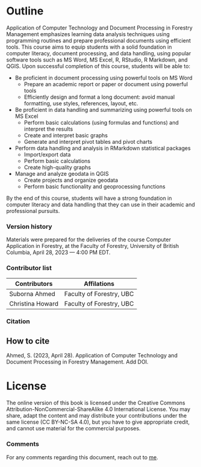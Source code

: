# Outline {.unnumbered}

Application of Computer Technology and Document Processing in Forestry Management emphasizes learning data analysis techniques using programming routines and prepare professional documents using efficient tools. This course aims to equip students with a solid foundation in computer literacy, document processing, and data handling, using popular software tools such as MS Word, MS Excel, R, RStudio, R Markdown, and QGIS. Upon successful completion of this course, students will be able to:

-   Be proficient in document processing using powerful tools on MS Word
    -   Prepare an academic report or paper or document using powerful tools
    -   Efficiently design and format a long document: avoid manual formatting, use styles, references, layout, etc.
-   Be proficient in data handling and summarizing using powerful tools on MS Excel
    -   Perform basic calculations (using formulas and functions) and interpret the results
    -   Create and interpret basic graphs
    -   Generate and interpret pivot tables and pivot charts
-   Perform data handling and analysis in R\RStudio\R Markdown statistical packages
    -   Import/export data
    -   Perform basic calculations
    -   Create high-quality graphs
-   Manage and analyze geodata in QGIS
    -   Create projects and organize geodata
    -   Perform basic functionality and geoprocessing functions

By the end of this course, students will have a strong foundation in computer literacy and data handling that they can use in their academic and professional pursuits.

### Version history {.unnumbered}

Materials were prepared for the deliveries of the course Computer Application in Forestry, at the Faculty of Forestry, University of British Columbia, April 28, 2023 --- 4:00 PM EDT.

### Contributor list

| Contributors     | Affilations              |
|------------------|--------------------------|
| Suborna Ahmed    | Faculty of Forestry, UBC |
| Christina Howard | Faculty of Forestry, UBC |

### Citation {.unnumbered}

::: callout-tip
# How to cite

Ahmed, S. (2023, April 28). Application of Computer Technology and Document Processing in Forestry Management. Add DOI.
:::

# License

The online version of this book is licensed under the Creative Commons Attribution-NonCommercial-ShareAlike 4.0 International License. You may share, adapt the content and may distribute your contributions under the same license (CC BY-NC-SA 4.0), but you have to give appropriate credit, and cannot use material for the commercial purposes.

### Comments {.unnumbered}

For any comments regarding this document, reach out to [me](https://forestry.ubc.ca/faculty-profile/suborna-ahmed/).
